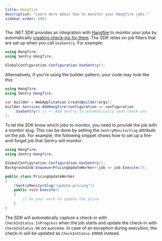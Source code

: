 ```yaml
---
title: Hangfire
description: "Learn more about how to monitor your Hangfire jobs."
sidebar_order: 5001
---
```


The .NET SDK provides an integration with [Hangfire](https://www.hangfire.io/) to monitor your jobs by automatically [creating check-ins for them](https://docs.sentry.io/product/crons/job-monitoring/). The SDK relies on job filters that are set up when you call `UseSentry`. For example:

```csharp
using Hangfire;
using Sentry.Hangfire;

GlobalConfiguration.Configuration.UseSentry();
```

Alternatively, if you're using the builder pattern, your code may look like this:

```csharp
using Hangfire;
using Sentry.Hangfire;

var builder = WebApplication.CreateBuilder(args);
builder.Services.AddHangfire(configuration => configuration
    .UseSentry() // <- Add Sentry to automatically send check-ins
);
```

To let the SDK know which jobs to monitor, you need to provide the job with a monitor slug. This can be done by setting the `SentryMonitorSlug` attribute on the job. For example, the following snippet shows how to set up a fire-and-forget job that Sentry will monitor:

```csharp
using Hangfire;
using Sentry.Hangfire;

GlobalConfiguration.Configuration.UseSentry();
BackgroundJob.Enqueue<PricingUpdateWorker>(job => job.Execute());

public class PricingUpdateWorker
{
    [SentryMonitorSlug("update-pricing")]
    public void Execute()
    {
        // Do your work to update the price
    }
}
```

The SDK will automatically capture a check-in with `CheckInStatus.InProgress` when the job starts and update the check-in with `CheckInStatus.OK` on success. In case of an exception during execution, the check-in will be updated as `CheckInStatus.ERROR` instead.
